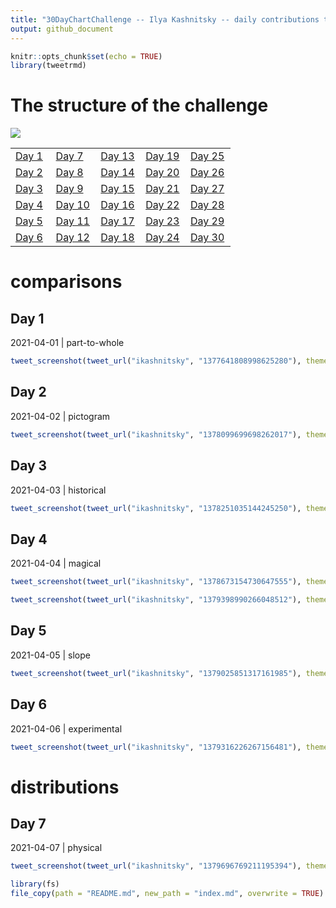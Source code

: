```yaml
---
title: "30DayChartChallenge -- Ilya Kashnitsky -- daily contributions to the challenge"
output: github_document
---
```


```r
knitr::opts_chunk$set(echo = TRUE)
library(tweetrmd)
```


# The structure of the challenge

![](https://github.com/dominicroye/rstats-chart-challenge-2021/raw/main/figs/topics_ol.png)

|                 |                   |                   |                   |                   |
|-----------------|-------------------|-------------------|-------------------|-------------------|
| [Day 1](#day-1) | [Day 7](#day-7)   | [Day 13](#day-13) | [Day 19](#day-19) | [Day 25](#day-25) |
| [Day 2](#day-2) | [Day 8](#day-8)   | [Day 14](#day-14) | [Day 20](#day-20) | [Day 26](#day-26) |
| [Day 3](#day-3) | [Day 9](#day-9)   | [Day 15](#day-15) | [Day 21](#day-21) | [Day 27](#day-27) |
| [Day 4](#day-4) | [Day 10](#day-10) | [Day 16](#day-16) | [Day 22](#day-22) | [Day 28](#day-28) |
| [Day 5](#day-5) | [Day 11](#day-11) | [Day 17](#day-17) | [Day 23](#day-23) | [Day 29](#day-29) |
| [Day 6](#day-6) | [Day 12](#day-12) | [Day 18](#day-18) | [Day 24](#day-24) | [Day 30](#day-30) |


# comparisons

## Day 1 

2021-04-01 | part-to-whole

```r
tweet_screenshot(tweet_url("ikashnitsky", "1377641808998625280"), theme = "dark")
```


## Day 2 

2021-04-02 | pictogram

```r
tweet_screenshot(tweet_url("ikashnitsky", "1378099699698262017"), theme = "dark")
```


## Day 3 

2021-04-03 | historical

```r
tweet_screenshot(tweet_url("ikashnitsky", "1378251035144245250"), theme = "dark")
```


## Day 4 

2021-04-04 | magical

```r
tweet_screenshot(tweet_url("ikashnitsky", "1378673154730647555"), theme = "dark")
```

```r
tweet_screenshot(tweet_url("ikashnitsky", "1379398990266048512"), theme = "dark")
```


## Day 5 

2021-04-05 | slope

```r
tweet_screenshot(tweet_url("ikashnitsky", "1379025851317161985"), theme = "dark")
```


## Day 6 

2021-04-06 | experimental

```r
tweet_screenshot(tweet_url("ikashnitsky", "1379316226267156481"), theme = "dark")
```



# distributions

## Day 7 

2021-04-07 | physical

```r
tweet_screenshot(tweet_url("ikashnitsky", "1379696769211195394"), theme = "dark")
```





```r
library(fs)
file_copy(path = "README.md", new_path = "index.md", overwrite = TRUE)
```

